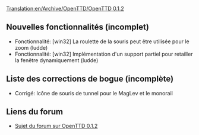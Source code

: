 [[Translation:en/Archive/OpenTTD/OpenTTD 0.1.2]]


{{fr/Livraison|prec=en/Archive/OpenTTD/OpenTTD 0.1.1|suiv=en/Archive/OpenTTD/OpenTTD 0.1.3|date=15/03/2004}}

==Nouvelles fonctionnalités (incomplet)==
*Fonctionnalité: [win32] La roulette de la souris peut être utilisée pour le zoom (ludde)
*Fonctionnalité: [win32] Implémentation d'un support partiel pour retailler la fenêtre dynamiquement (ludde)

==Liste des corrections de bogue (incomplète)==
*Corrigé: Icône de souris de tunnel pour le MagLev et le monorail

==Liens du forum==
*[http://www.tt-forums.net/viewtopic.php?f=29&t=6720 Sujet du forum sur OpenTTD 0.1.2]